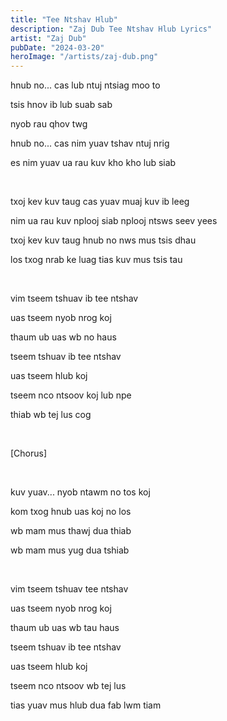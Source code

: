 ```yaml
---
title: "Tee Ntshav Hlub"
description: "Zaj Dub Tee Ntshav Hlub Lyrics"
artist: "Zaj Dub"
pubDate: "2024-03-20"
heroImage: "/artists/zaj-dub.png"
---
```


hnub no... cas lub ntuj ntsiag moo to

tsis hnov ib lub suab sab

nyob rau qhov twg

hnub no... cas nim yuav tshav ntuj nrig

es nim yuav ua rau kuv kho kho lub siab

<br />

txoj kev kuv taug cas yuav muaj kuv ib leeg

nim ua rau kuv nplooj siab nplooj ntsws seev yees

txoj kev kuv taug hnub no nws mus tsis dhau

los txog nrab ke luag tias kuv mus tsis tau

<br />

vim tseem tshuav ib tee ntshav

uas tseem nyob nrog koj

thaum ub uas wb no haus

tseem tshuav ib tee ntshav

uas tseem hlub koj

tseem nco ntsoov koj lub npe

thiab wb tej lus cog

<br />

[Chorus]

<br />

kuv yuav... nyob ntawm no tos koj

kom txog hnub uas koj no los

wb mam mus thawj dua thiab

wb mam mus yug dua tshiab

<br />

vim tseem tshuav tee ntshav

uas tseem nyob nrog koj

thaum ub uas wb tau haus

tseem tshuav ib tee ntshav

uas tseem hlub koj

tseem nco ntsoov wb tej lus

tias yuav mus hlub dua fab lwm tiam
